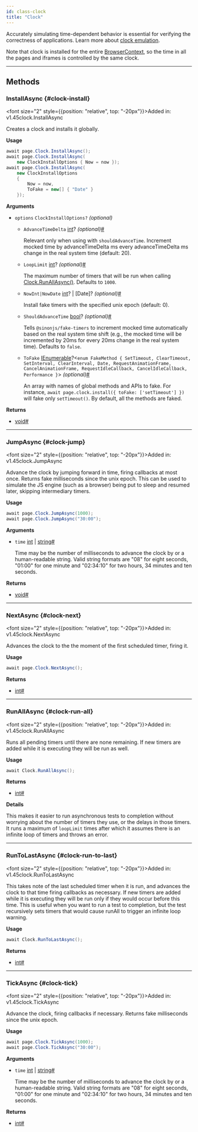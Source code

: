 ```yaml
---
id: class-clock
title: "Clock"
---
```



Accurately simulating time-dependent behavior is essential for verifying the correctness of applications. Learn more about [clock emulation](../clock.mdx).

Note that clock is installed for the entire [BrowserContext], so the time in all the pages and iframes is controlled by the same clock.


---

## Methods

### InstallAsync {#clock-install}

<font size="2" style={{position: "relative", top: "-20px"}}>Added in: v1.45</font><x-search>clock.InstallAsync</x-search>

Creates a clock and installs it globally.

**Usage**

```csharp
await page.Clock.InstallAsync();
await page.Clock.InstallAsync(
    new ClockInstallOptions { Now = now });
await page.Clock.InstallAsync(
    new ClockInstallOptions
    {
        Now = now,
        ToFake = new[] { "Date" }
    });
```

**Arguments**
- `options` `ClockInstallOptions?` *(optional)*
  - `AdvanceTimeDelta` [int]? *(optional)*<a aria-hidden="true" tabIndex="-1" class="list-anchor-link" id="clock-install-option-advance-time-delta"/><a href="#clock-install-option-advance-time-delta" class="list-anchor">#</a>
    
    Relevant only when using with `shouldAdvanceTime`. Increment mocked time by advanceTimeDelta ms every advanceTimeDelta ms change in the real system time (default: 20).
  - `LoopLimit` [int]? *(optional)*<a aria-hidden="true" tabIndex="-1" class="list-anchor-link" id="clock-install-option-loop-limit"/><a href="#clock-install-option-loop-limit" class="list-anchor">#</a>
    
    The maximum number of timers that will be run when calling  [Clock.RunAllAsync()](/api/class-clock.mdx#clock-run-all). Defaults to `1000`.
  - `NowInt|NowDate` [int]? | [Date]? *(optional)*<a aria-hidden="true" tabIndex="-1" class="list-anchor-link" id="clock-install-option-now-int-now-date"/><a href="#clock-install-option-now-int-now-date" class="list-anchor">#</a>
    
    Install fake timers with the specified unix epoch (default: 0).
  - `ShouldAdvanceTime` [bool]? *(optional)*<a aria-hidden="true" tabIndex="-1" class="list-anchor-link" id="clock-install-option-should-advance-time"/><a href="#clock-install-option-should-advance-time" class="list-anchor">#</a>
    
    Tells `@sinonjs/fake-timers` to increment mocked time automatically based on the real system time shift (e.g., the mocked time will be incremented by 20ms for every 20ms change in the real system time). Defaults to `false`.
  - `ToFake` [IEnumerable]?&lt;`enum FakeMethod { SetTimeout, ClearTimeout, SetInterval, ClearInterval, Date, RequestAnimationFrame, CancelAnimationFrame, RequestIdleCallback, CancelIdleCallback, Performance }`&gt; *(optional)*<a aria-hidden="true" tabIndex="-1" class="list-anchor-link" id="clock-install-option-to-fake"/><a href="#clock-install-option-to-fake" class="list-anchor">#</a>
    
    An array with names of global methods and APIs to fake. For instance, `await page.clock.install({ toFake: ['setTimeout'] })` will fake only `setTimeout()`. By default, all the methods are faked.

**Returns**
- [void]<a aria-hidden="true" tabIndex="-1" class="list-anchor-link" id="clock-install-return"/><a href="#clock-install-return" class="list-anchor">#</a>

---

### JumpAsync {#clock-jump}

<font size="2" style={{position: "relative", top: "-20px"}}>Added in: v1.45</font><x-search>clock.JumpAsync</x-search>

Advance the clock by jumping forward in time, firing callbacks at most once. Returns fake milliseconds since the unix epoch. This can be used to simulate the JS engine (such as a browser) being put to sleep and resumed later, skipping intermediary timers.

**Usage**

```csharp
await page.Clock.JumpAsync(1000);
await page.Clock.JumpAsync("30:00");
```

**Arguments**
- `time` [int] | [string]<a aria-hidden="true" tabIndex="-1" class="list-anchor-link" id="clock-jump-option-time"/><a href="#clock-jump-option-time" class="list-anchor">#</a>
  
  Time may be the number of milliseconds to advance the clock by or a human-readable string. Valid string formats are "08" for eight seconds, "01:00" for one minute and "02:34:10" for two hours, 34 minutes and ten seconds.

**Returns**
- [void]<a aria-hidden="true" tabIndex="-1" class="list-anchor-link" id="clock-jump-return"/><a href="#clock-jump-return" class="list-anchor">#</a>

---

### NextAsync {#clock-next}

<font size="2" style={{position: "relative", top: "-20px"}}>Added in: v1.45</font><x-search>clock.NextAsync</x-search>

Advances the clock to the the moment of the first scheduled timer, firing it.

**Usage**

```csharp
await page.Clock.NextAsync();
```

**Returns**
- [int]<a aria-hidden="true" tabIndex="-1" class="list-anchor-link" id="clock-next-return"/><a href="#clock-next-return" class="list-anchor">#</a>

---

### RunAllAsync {#clock-run-all}

<font size="2" style={{position: "relative", top: "-20px"}}>Added in: v1.45</font><x-search>clock.RunAllAsync</x-search>

Runs all pending timers until there are none remaining. If new timers are added while it is executing they will be run as well.

**Usage**

```csharp
await Clock.RunAllAsync();
```

**Returns**
- [int]<a aria-hidden="true" tabIndex="-1" class="list-anchor-link" id="clock-run-all-return"/><a href="#clock-run-all-return" class="list-anchor">#</a>

**Details**

This makes it easier to run asynchronous tests to completion without worrying about the number of timers they use, or the delays in those timers. It runs a maximum of `loopLimit` times after which it assumes there is an infinite loop of timers and throws an error.

---

### RunToLastAsync {#clock-run-to-last}

<font size="2" style={{position: "relative", top: "-20px"}}>Added in: v1.45</font><x-search>clock.RunToLastAsync</x-search>

This takes note of the last scheduled timer when it is run, and advances the clock to that time firing callbacks as necessary. If new timers are added while it is executing they will be run only if they would occur before this time. This is useful when you want to run a test to completion, but the test recursively sets timers that would cause runAll to trigger an infinite loop warning.

**Usage**

```csharp
await Clock.RunToLastAsync();
```

**Returns**
- [int]<a aria-hidden="true" tabIndex="-1" class="list-anchor-link" id="clock-run-to-last-return"/><a href="#clock-run-to-last-return" class="list-anchor">#</a>

---

### TickAsync {#clock-tick}

<font size="2" style={{position: "relative", top: "-20px"}}>Added in: v1.45</font><x-search>clock.TickAsync</x-search>

Advance the clock, firing callbacks if necessary. Returns fake milliseconds since the unix epoch.

**Usage**

```csharp
await page.Clock.TickAsync(1000);
await page.Clock.TickAsync("30:00");
```

**Arguments**
- `time` [int] | [string]<a aria-hidden="true" tabIndex="-1" class="list-anchor-link" id="clock-tick-option-time"/><a href="#clock-tick-option-time" class="list-anchor">#</a>
  
  Time may be the number of milliseconds to advance the clock by or a human-readable string. Valid string formats are "08" for eight seconds, "01:00" for one minute and "02:34:10" for two hours, 34 minutes and ten seconds.

**Returns**
- [int]<a aria-hidden="true" tabIndex="-1" class="list-anchor-link" id="clock-tick-return"/><a href="#clock-tick-return" class="list-anchor">#</a>


[Accessibility]: /api/class-accessibility.mdx "Accessibility"
[APIRequest]: /api/class-apirequest.mdx "APIRequest"
[APIRequestContext]: /api/class-apirequestcontext.mdx "APIRequestContext"
[APIResponse]: /api/class-apiresponse.mdx "APIResponse"
[APIResponseAssertions]: /api/class-apiresponseassertions.mdx "APIResponseAssertions"
[Browser]: /api/class-browser.mdx "Browser"
[BrowserContext]: /api/class-browsercontext.mdx "BrowserContext"
[BrowserType]: /api/class-browsertype.mdx "BrowserType"
[CDPSession]: /api/class-cdpsession.mdx "CDPSession"
[CDPSessionEvent]: /api/class-cdpsessionevent.mdx "CDPSessionEvent"
[Clock]: /api/class-clock.mdx "Clock"
[ConsoleMessage]: /api/class-consolemessage.mdx "ConsoleMessage"
[Dialog]: /api/class-dialog.mdx "Dialog"
[Download]: /api/class-download.mdx "Download"
[ElementHandle]: /api/class-elementhandle.mdx "ElementHandle"
[FileChooser]: /api/class-filechooser.mdx "FileChooser"
[FormData]: /api/class-formdata.mdx "FormData"
[Frame]: /api/class-frame.mdx "Frame"
[FrameLocator]: /api/class-framelocator.mdx "FrameLocator"
[JSHandle]: /api/class-jshandle.mdx "JSHandle"
[Keyboard]: /api/class-keyboard.mdx "Keyboard"
[Locator]: /api/class-locator.mdx "Locator"
[LocatorAssertions]: /api/class-locatorassertions.mdx "LocatorAssertions"
[Mouse]: /api/class-mouse.mdx "Mouse"
[Page]: /api/class-page.mdx "Page"
[PageAssertions]: /api/class-pageassertions.mdx "PageAssertions"
[Playwright]: /api/class-playwright.mdx "Playwright"
[PlaywrightAssertions]: /api/class-playwrightassertions.mdx "PlaywrightAssertions"
[Request]: /api/class-request.mdx "Request"
[Response]: /api/class-response.mdx "Response"
[Route]: /api/class-route.mdx "Route"
[Selectors]: /api/class-selectors.mdx "Selectors"
[TimeoutError]: /api/class-timeouterror.mdx "TimeoutError"
[Touchscreen]: /api/class-touchscreen.mdx "Touchscreen"
[Tracing]: /api/class-tracing.mdx "Tracing"
[Video]: /api/class-video.mdx "Video"
[WebError]: /api/class-weberror.mdx "WebError"
[WebSocket]: /api/class-websocket.mdx "WebSocket"
[WebSocketFrame]: /api/class-websocketframe.mdx "WebSocketFrame"
[Worker]: /api/class-worker.mdx "Worker"
[Element]: https://developer.mozilla.org/en-US/docs/Web/API/element "Element"
[EvaluationArgument]: /evaluating.mdx#evaluation-argument "EvaluationArgument"
[Promise]: https://developer.mozilla.org/en-US/docs/Web/JavaScript/Reference/Global_Objects/Promise "Promise"
[iterator]: https://developer.mozilla.org/en-US/docs/Web/JavaScript/Reference/Iteration_protocols "Iterator"
[origin]: https://developer.mozilla.org/en-US/docs/Glossary/Origin "Origin"
[selector]: https://developer.mozilla.org/en-US/docs/Web/CSS/CSS_Selectors "selector"
[Serializable]: https://developer.mozilla.org/en-US/docs/Web/JavaScript/Reference/Global_Objects/JSON/stringify#Description "Serializable"
[UIEvent.detail]: https://developer.mozilla.org/en-US/docs/Web/API/UIEvent/detail "UIEvent.detail"
[UnixTime]: https://en.wikipedia.org/wiki/Unix_time "Unix Time"
[xpath]: https://developer.mozilla.org/en-US/docs/Web/XPath "xpath"

[bool]: https://docs.microsoft.com/en-us/dotnet/api/system.boolean "bool"
[double]: https://docs.microsoft.com/en-us/dotnet/api/system.double "double"
[byte]: https://docs.microsoft.com/en-us/dotnet/api/system.byte "byte"
[int]: https://docs.microsoft.com/en-us/dotnet/api/system.int32 "int"
[void]: https://docs.microsoft.com/en-us/dotnet/csharp/language-reference/builtin-types/void "void"
[string]: https://docs.microsoft.com/en-us/dotnet/api/system.string "string"
[URL]: https://nodejs.org/api/url.html "URL"
[Regex]: https://docs.microsoft.com/en-us/dotnet/api/system.text.regularexpressions.regex "Regex"

[Action]: https://docs.microsoft.com/en-us/dotnet/api/system.action-1 "Action"
[Func]: https://docs.microsoft.com/en-us/dotnet/api/system.func-2 "Func"
[IEnumerable]: https://docs.microsoft.com/en-us/dotnet/api/system.collections.ienumerable "IEnumerable"
[IDictionary]: https://docs.microsoft.com/en-us/dotnet/api/system.collections.idictionary "IDictionary"
[Task]: https://docs.microsoft.com/en-us/dotnet/api/system.threading.tasks.task?view=net-5.0 "Task"
[IReadOnlyDictionary]: https://docs.microsoft.com/en-us/dotnet/api/system.collections.generic.ireadonlydictionary-2 "IReadOnlyDictionary"
[JsonElement]: https://docs.microsoft.com/en-us/dotnet/api/system.text.json.jsonelement "JsonElement"

[all available image tags]: https://mcr.microsoft.com/en-us/product/playwright/dotnet/about "all available image tags"
[Microsoft Artifact Registry]: https://mcr.microsoft.com/en-us/product/playwright/dotnet/about "Microsoft Artifact Registry"
[Dockerfile.jammy]: https://github.com/microsoft/playwright-dotnet/blob/main/utils/docker/Dockerfile.jammy "Dockerfile.jammy"
